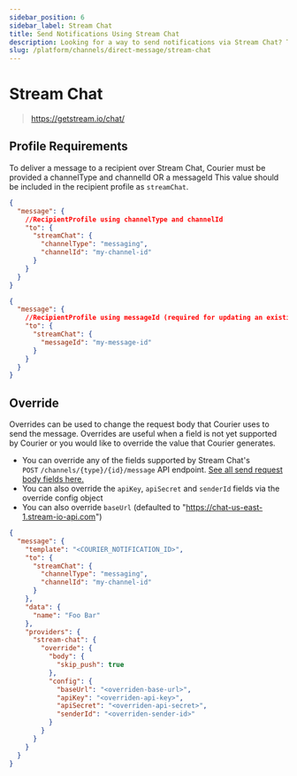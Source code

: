 ```yaml
---
sidebar_position: 6
sidebar_label: Stream Chat
title: Send Notifications Using Stream Chat
description: Looking for a way to send notifications via Stream Chat? This step-by-step tutorial will show you how to integrate Stream Chat API's API the easy way.
slug: /platform/channels/direct-message/stream-chat
---
```


# Stream Chat

> https://getstream.io/chat/

## Profile Requirements

To deliver a message to a recipient over Stream Chat, Courier must be provided a channelType and channelId OR a messageId
This value should be included in the recipient profile as `streamChat`.

```json title=JSON
{
  "message": {
    //RecipientProfile using channelType and channelId
    "to": {
      "streamChat": {
        "channelType": "messaging",
        "channelId": "my-channel-id"
      }
    }
  }
}
```

```json title=JSON
{
  "message": {
    //RecipientProfile using messageId (required for updating an existing message)
    "to": {
      "streamChat": {
        "messageId": "my-message-id"
      }
    }
  }
}
```

## Override

Overrides can be used to change the request body that Courier uses to send the message. Overrides are useful when a field is not yet supported by Courier or you would like to override the value that Courier generates.

- You can override any of the fields supported by Stream Chat's `POST`&nbsp;`/channels/{type}/{id}/message` API endpoint. 
[See all send request body fields here.](https://getstream.io/chat/docs/other-rest/message_format/) 
- You can also override the `apiKey`, `apiSecret` and `senderId` fields via the override config object
- You can also override `baseUrl` (defaulted to "https://chat-us-east-1.stream-io-api.com")

```json title=JSON
{
  "message": {
    "template": "<COURIER_NOTIFICATION_ID>",
    "to": {
      "streamChat": {
        "channelType": "messaging",
        "channelId": "my-channel-id"
      }
    },
    "data": {
      "name": "Foo Bar"
    },
    "providers": {
      "stream-chat": {
        "override": {
          "body": {
            "skip_push": true
          },
          "config": {
            "baseUrl": "<overriden-base-url>",
            "apiKey": "<overriden-api-key>",
            "apiSecret": "<overriden-api-secret>",
            "senderId": "<overriden-sender-id>"
          }
        }
      }
    }
  }
}
```

